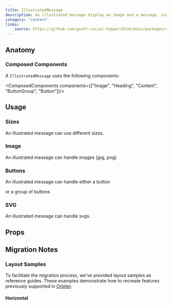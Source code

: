 ```yaml
---
title: IllustratedMessage
description: An illustrated message display an image and a message, usually for an empty state or an error page.
category: "content"
links:
    source: https://github.com/gsoft-inc/wl-hopper/blob/main/packages/components/src/IllustratedMessage/src/IllustratedMessage.tsx
---
```


<Example src="IllustratedMessage/docs/default" isOpen />

## Anatomy

### Composed Components

A `IllustratedMessage` uses the following components:

<ComposedComponents components={["Image", "Heading", "Content", "ButtonGroup", "Button"]}/>

## Usage

### Sizes

An illustrated message can use different sizes.

<Example src="IllustratedMessage/docs/size" />

### Image

An illustrated message can handle images (jpg, png).

<Example src="IllustratedMessage/docs/image" />

### Buttons

An illustrated message can handle either a button

<Example src="IllustratedMessage/docs/button" />

or a group of buttons

<Example src="IllustratedMessage/docs/buttonGroup" />

### SVG

An illustrated message can handle svgs.

<Example src="IllustratedMessage/docs/svg" />

## Props

<PropTable component="IllustratedMessage" />

## Migration Notes

<MigrateGuide src="IllustratedMessage/docs/migration-notes" />

### Layout Samples

To facilitate the migration process, we've provided layout samples as reference guides. These examples demonstrate how to recreate features previously supported in [Orbiter](https://wl-orbiter-website.netlify.app/?path=/docs/illustrated-message--docs).

#### Horizontal

<Example src="IllustratedMessage/docs/migration/horizontal" />
